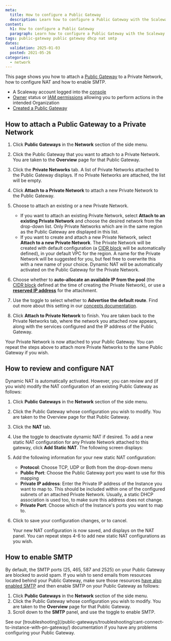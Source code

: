 ```yaml
---
meta:
  title: How to configure a Public Gateway
  description: Learn how to configure a Public Gateway with the Scaleway console. Follow our step-by-step guide to set up routing, internet access, and SSH bastion for secure, scalable network connectivity.
content:
  h1: How to configure a Public Gateway
  paragraph: Learn how to configure a Public Gateway with the Scaleway console. Follow our step-by-step guide to set up routing, internet access, and SSH bastion for secure, scalable network connectivity.
tags: public-gateway public gateway dhcp nat smtp
dates:
  validation: 2025-01-03
  posted: 2021-05-26
categories:
  - network
---
```



This page shows you how to attach a [Public Gateway](/public-gateways/concepts/#public-gateway) to a Private Network, how to configure NAT and how to enable SMTP.

<Macro id="requirements" />

- A Scaleway account logged into the [console](https://console.scaleway.com)
- [Owner](/iam/concepts/#owner) status or [IAM permissions](/iam/concepts/#permission) allowing you to perform actions in the intended Organization
- [Created a Public Gateway](/public-gateways/how-to/create-a-public-gateway/)

## How to attach a Public Gateway to a Private Network

1. Click **Public Gateways** in the **Network** section of the side menu.

2. Click the Public Gateway that you want to attach to a Private Network. You are taken to the **Overview** page for that Public Gateway.

3. Click the **Private Networks** tab. A list of Private Networks attached to the Public Gateway displays. If no Private Networks are attached, the list will be empty.

4. Click **Attach to a Private Network** to attach a new Private Network to the Public Gateway.

5. Choose to attach an existing or a new Private Network.
    - If you want to attach an existing Private Network, select **Attach to an existing Private Network** and choose the desired network from the drop-down list.
      <Message type="note">
        Only Private Networks which are in the same region as the Public Gateway are displayed in this list.
      </Message>
    - If you want to create and attach a new Private Network, select **Attach to a new Private Network**. The Private Network will be created with default configuration (a [CIDR block](/vpc/concepts#cidr-block) will be automatically defined), in your default VPC for the region. A name for the Private Network will be suggested for you, but feel free to overwrite this with a new name of your choice. Dynamic NAT will be automatically activated on the Public Gateway for the Private Network.
6. Choose whether to **auto-allocate an available IP from the pool** (the [CIDR block](/vpc/concepts/#cidr-block) defined at the time of creating the Private Network), or use a **[reserved IP address](/ipam/concepts/#reserved-ip-address)** for the attachment.
7. Use the toggle to select whether to **Advertise the default route**. Find out more about this setting in our [concepts documentation](/public-gateways/concepts/#default-route).
8. Click **Attach to Private Network** to finish. You are taken back to the Private Networks tab, where the network you attached now appears, along with the services configured and the IP address of the Public Gateway.

Your Private Network is now attached to your Public Gateway. You can repeat the steps above to attach more Private Networks to the same Public Gateway if you wish.

## How to review and configure NAT

Dynamic NAT is automatically activated. However, you can review and (if you wish) modify the NAT configuration of an existing Public Gateway as follows:

1. Click **Public Gateways** in the **Network** section of the side menu.
2. Click the Public Gateway whose configuration you wish to modify. You are taken to the Overview page for that Public Gateway.
3. Click the **NAT** tab.
4. Use the toggle to deactivate dynamic NAT if desired. To add a new static NAT configuration for any Private Network attached to this gateway, click **Add Static NAT**. The following screen displays:
    <Lightbox src={image} alt="" />
5. Add the following information for your new static NAT configuration:
    - **Protocol**: Choose TCP, UDP or Both from the drop-down menu
    - **Public Port**: Choose the Public Gateway port you want to use for this mapping
    - **Private IP address**: Enter the Private IP address of the Instance you want to map to. This should be included within one of the configured subnets of an attached Private Network. Usually, a static DHCP association is used too, to make sure this address does not change.
    - **Private Port**: Choose which of the Instance's ports you want to map to.
6. Click <Icon name="validate" /> to save your configuration changes, or <Icon name="cancel" /> to cancel.

    Your new NAT configuration is now saved, and displays on the NAT panel. You can repeat steps 4-6 to add new static NAT configurations as you wish.

## How to enable SMTP

By default, the SMTP ports (25, 465, 587 and 2525) on your Public Gateway are blocked to avoid spam. If you wish to send emails from resources located behind your Public Gateway, make sure those resources [have also enabled SMTP](/instances/how-to/send-emails-from-your-instance/) and then enable SMTP on your Public Gateway as follows:

1. Click **Public Gateways** in the **Network** section of the side menu.
2. Click the Public Gateway whose configuration you wish to modify. You are taken to the **Overview** page for that Public Gateway.
3. Scroll down to the **SMTP** panel, and use the toggle <Icon name="toggle" /> to enable SMTP.

<Message type="important">
  See our [troubleshooting](/public-gateways/troubleshooting/cant-connect-to-instance-with-pn-gateway/) documentation if you have any problems configuring your Public Gateway.
</Message>